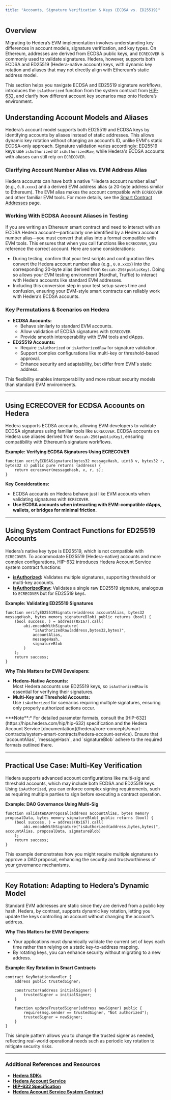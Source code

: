---
title: "Accounts, Signature Verification & Keys (ECDSA vs. ED25519)"
---


## Overview

Migrating to Hedera’s EVM implementation involves understanding key differences in account models, signature verification, and key types. On Ethereum, addresses are derived from ECDSA public keys, and `ECRECOVER` is commonly used to validate signatures. Hedera, however, supports both ECDSA and ED25519 (Hedera-native account) keys, with dynamic key rotation and aliases that may not directly align with Ethereum’s static address model.

This section helps you navigate ECDSA and ED25519 signature workflows, introduces the `isAuthorized` function from the system contract from [HIP-632](https://hips.hedera.com/hip/hip-632), and clarify how different account key scenarios map onto Hedera’s environment.

## Understanding Account Models and Aliases

Hedera’s account model supports both ED25519 and ECDSA keys by identifying accounts by aliases instead of static addresses. This allows dynamic key rotation without changing an account’s ID, unlike EVM's static ECDSA-only approach. Signature validation varies accordingly: ED25519 keys use `isAuthorized` or `isAuthorizedRaw`, while Hedera's ECDSA accounts with aliases can still rely on `ECRECOVER`.

### **Clarifying Account Number Alias vs. EVM Address Alias**

Hedera accounts can have both a native "Hedera account number alias" (e.g., `0.0.xxxx`) and a derived EVM address alias (a 20-byte address similar to Ethereum). The EVM alias makes the account compatible with `ECRECOVER` and other familiar EVM tools. For more details, see the [Smart Contract Addresses](/hedera/core-concepts/smart-contracts/smart-contract-addresses) page.

### **Working With ECDSA Account Aliases in Testing**

If you are writing an Ethereum smart contract and need to interact with an ECDSA Hedera account—particularly one identified by a Hedera account number alias—you must convert that alias into a format compatible with EVM tools. This ensures that when you call functions like `ECRECOVER`, you reference the correct account. Here are some considerations:

* During testing, confirm that your test scripts and configuration files convert the Hedera account number alias (e.g., `0.0.xxxx`) into the corresponding 20-byte alias derived from `Keccak-256(publicKey)`. Doing so allows your EVM testing environment (Hardhat, Truffle) to interact with Hedera accounts like standard EVM addresses.
* Including this conversion step in your test setup saves time and confusion, ensuring your EVM-style smart contracts can reliably work with Hedera’s ECDSA accounts.

### **Key Permutations & Scenarios on Hedera**

* **ECDSA Accounts:**
  * Behave similarly to standard EVM accounts.
  * Allow validation of ECDSA signatures with `ECRECOVER`.
  * Provide smooth interoperability with EVM tools and dApps.
* **ED25519 Accounts:**
  * Require `isAuthorized` or `isAuthorizedRaw` for signature validation.
  * Support complex configurations like multi-key or threshold-based approval.
  * Enhance security and adaptability, but differ from EVM's static address.

This flexibility enables interoperability and more robust security models than standard EVM environments.

***

## Using ECRECOVER for ECDSA Accounts on Hedera

Hedera supports ECDSA accounts, allowing EVM developers to validate ECDSA signatures using familiar tools like `ECRECOVER`. ECDSA accounts on Hedera use aliases derived from `Keccak-256(publicKey)`, ensuring compatibility with Ethereum’s signature workflows.

**Example: Verifying ECDSA Signatures Using ECRECOVER**

```solidity highlight={2}
function verifyECDSASignature(bytes32 messageHash, uint8 v, bytes32 r, bytes32 s) public pure returns (address) {
    return ecrecover(messageHash, v, r, s);
}

```

**Key Considerations:**

* ECDSA accounts on Hedera behave just like EVM accounts when validating signatures with `ECRECOVER`.
* **Use ECDSA accounts when interacting with EVM-compatible dApps, wallets, or bridges for minimal friction.**

***

## Using System Contract Functions for ED25519 Accounts

Hedera’s native key type is ED25519, which is not compatible with `ECRECOVER`. To accommodate ED25519 (Hedera-native) accounts and more complex configurations, HIP-632 introduces Hedera Account Service system contract functions:

* [**isAuthorized**](/hedera/core-concepts/smart-contracts/system-smart-contracts/hedera-account-service#isauthorized-address-message-signatureblob)**:** Validates multiple signatures, supporting threshold or multi-key accounts.
* [**isAuthorizedRaw**](/hedera/core-concepts/smart-contracts/system-smart-contracts/hedera-account-service#isauthorizedraw-address-messagehash-signatureblob)**:** Validates a single raw ED25519 signature, analogous to `ECRECOVER` but for ED25519 keys.

**Example: Validating ED25519 Signatures**

```solidity highlight={4}
function verifyED25519Signature(address accountAlias, bytes32 messageHash, bytes memory signatureBlob) public returns (bool) {
    (bool success, ) = address(0x167).call(
        abi.encodeWithSignature(
            "isAuthorizedRaw(address,bytes32,bytes)",
            accountAlias,
            messageHash,
            signatureBlob
        )
    );
    return success;
}

```

**Why This Matters for EVM Developers:**

* **Hedera-Native Accounts:**\
  Most Hedera accounts use ED25519 keys, so `isAuthorizedRaw` is essential for verifying their signatures.
* **Multi-Key and Threshold Accounts:**\
  Use `isAuthorized` for scenarios requiring multiple signatures, ensuring only properly authorized actions occur.

<Info>
***Note**:* For detailed parameter formats, consult the [HIP-632](https://hips.hedera.com/hip/hip-632) specification and the Hedera Account Service [documentation](/hedera/core-concepts/smart-contracts/system-smart-contracts/hedera-account-service). Ensure that `accountAlias`, `messageHash`, and `signatureBlob` adhere to the required formats outlined there.
</Info>

***

## **Practical Use Case: Multi-Key Verification**

Hedera supports advanced account configurations like multi-sig and threshold accounts, which may include both ECDSA and ED25519 keys. Using `isAuthorized`, you can enforce complex signing requirements, such as requiring multiple parties to sign before executing a contract operation.

**Example: DAO Governance Using Multi-Sig**

```solidity highlight={3}
function validateDAOProposal(address accountAlias, bytes memory proposalData, bytes memory signatureBlob) public returns (bool) {
    (bool success, ) = address(0x167).call(
        abi.encodeWithSignature("isAuthorized(address,bytes,bytes)", accountAlias, proposalData, signatureBlob)
    );
    return success;
}

```

This example demonstrates how you might require multiple signatures to approve a DAO proposal, enhancing the security and trustworthiness of your governance mechanisms.

***

## Key Rotation: Adapting to Hedera’s Dynamic Model

Standard EVM addresses are static since they are derived from a public key hash. Hedera, by contrast, supports dynamic key rotation, letting you update the keys controlling an account without changing the account’s address.

**Why This Matters for EVM Developers:**

* Your applications must dynamically validate the current set of keys each time rather than relying on a static key-to-address mapping.
* By rotating keys, you can enhance security without migrating to a new address.

**Example: Key Rotation in Smart Contracts**

```solidity
contract KeyRotationHandler {
    address public trustedSigner;

    constructor(address initialSigner) {
        trustedSigner = initialSigner;
    }

    function updateTrustedSigner(address newSigner) public {
        require(msg.sender == trustedSigner, "Not authorized");
        trustedSigner = newSigner;
    }
}
```

This simple pattern allows you to change the trusted signer as needed, reflecting real-world operational needs such as periodic key rotation to mitigate security risks.

***

### Additional References and Resources

* [**Hedera SDKs**](/hedera/sdks-and-apis/sdks)
* [**Hedera Account Service**](/hedera/core-concepts/smart-contracts/system-smart-contracts/hedera-account-service)
* [**HIP-632 Specification**](https://hips.hedera.com/hip/hip-632)
* [**Hedera Account Service System Contract**](https://github.com/hashgraph/hedera-smart-contracts/tree/main/contracts/system-contracts/hedera-account-service)
